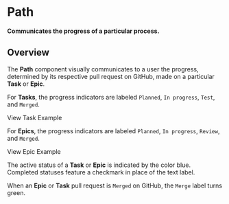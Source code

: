 
<Meta title="Components/Path/Docs" />

# Path

**Communicates the progress of a particular process.**

## Overview

The **Path** component visually communicates to a user the progress, determined
by its respective pull request on GitHub, made on a particular **Task** or
**Epic**.

For **Tasks**, the progress indicators are labeled `Planned`, `In progress`,
`Test`, and `Merged`.

<Canvas>
  <Story id="components-path-examples--task-path" />
</Canvas>

<LinkTo kind="Components/Path/Examples" story="Task Path">
  View Task Example
</LinkTo>

For **Epics**, the progress indicators are labeled `Planned`, `In progress`,
`Review`, and `Merged`.

<Canvas>
  <Story id="components-path-examples--epic-path" />
</Canvas>

<LinkTo kind="Components/Path/Examples" story="Epic Path">
  View Epic Example
</LinkTo>

The active status of a **Task** or **Epic** is indicated by the color blue.
Completed statuses feature a checkmark in place of the text label.

When an **Epic** or **Task** pull request is `Merged` on GitHub, the `Merge`
label turns green.
